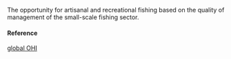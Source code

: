 The opportunity for artisanal and recreational fishing based on the quality of management of the small-scale fishing sector.

#### Reference

[global OHI](http://www.oceanhealthindex.org/methodology/components)